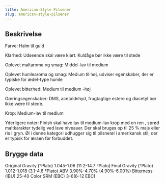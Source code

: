 ```yaml
---
title: American-Style Pilsener
slug: american-style-pilsener
---
```


## Beskrivelse
Farve: Halm til guld

Klarhed: Udseende skal være klart. Kuldåge bør ikke være til stede

Oplevet maltaroma og smag: Middel-lav til medium

Oplevet humlearoma og smag: Medium til høj, udviser egenskaber, der er typiske for ædel-type humle

Oplevet bitterhed: Medium til medium -høj

Gæringsegenskaber: DMS, acetaldehyd, frugtagtige estere og diacetyl bør ikke være til stede.

Krop: Medium-lav til medium

Yderligere noter: Finish skal have lav til medium-lav krop med en ren , sprød maltkarakter tydelig ved lave niveauer. Der skal bruges op til 25 % majs eller ris i gryn. Øl i denne kategori udhugger sig til pilsnerøl i amerikansk stil, der er typisk for æraen før forbuddet.



## Brygge data
Original Gravity (°Plato) 1.045-1.06 (11.2-14.7 °Plato)
Final Gravity  (°Plato) 1.012-1.018 (3.1-4.6 °Plato)
ABV 3.90%-4.70% (4.90%-6.00%)
Bitterness (IBU) 25-40
Color SRM (EBC) 3-6(6-12 EBC)					

